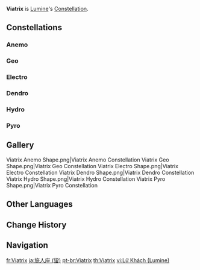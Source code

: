 {{Constellation Overview Infobox
|character = Lumine
|meaning   = (Female) Traveler
}}
'''Viatrix''' is [[Lumine]]'s [[Constellation]].

==Constellations==
===Anemo===
{{Constellation Table|Traveler (Anemo)}}
===Geo===
{{Constellation Table|Traveler (Geo)}}
===Electro===
{{Constellation Table|Traveler (Electro)}}
===Dendro===
{{Constellation Table|Traveler (Dendro)}}
===Hydro===
{{Constellation Table|Traveler (Hydro)}}
===Pyro===
{{Constellation Table|Traveler (Pyro)}}

==Gallery==
<gallery>
Viatrix Anemo Shape.png|Viatrix Anemo Constellation
Viatrix Geo Shape.png|Viatrix Geo Constellation
Viatrix Electro Shape.png|Viatrix Electro Constellation
Viatrix Dendro Shape.png|Viatrix Dendro Constellation
Viatrix Hydro Shape.png|Viatrix Hydro Constellation
Viatrix Pyro Shape.png|Viatrix Pyro Constellation
</gallery>

==Other Languages==
{{Other Languages
|en      = Viatrix
|en_lang = la
|en_tl   = (Female) Traveler
|zhs     = 旅人座
|zhs_rm  = Lǚrén-zuò
|zht     = 旅人座
|zht_rm  = Lǚrén-zuò
|zh_tl   = Traveler Constellation
|ja      = 旅人座
|ja_rm   = Tabibito-za{{Assumed}}
|ja_tl   = Traveler Constellation
|ko      = 나그네자리
|ko_rm   = Nageune-jari
|ko_tl   = Traveler Constellation
|es      = Viatrix
|fr      = Viatrix
|ru      = Звёздный Путник
|ru_tl   = Star Traveler
|th      = Viatrix
|vi      = {{tt|Lữ Khách|旅客}}
|vi_tl   = Traveler
|de      = Viatrix
|id      = Viatrix
|pt      = Viatrix
|tr      = Gezgin
|tr_tl   = Traveler
|it      = Viatrix
}}

==Change History==
{{Change History|1.0}}

==Navigation==
{{Constellation Navbox}}

[[fr:Viatrix]]
[[ja:旅人座 (蛍)]]
[[pt-br:Viatrix]]
[[th:Viatrix]]
[[vi:Lữ Khách (Lumine)]]